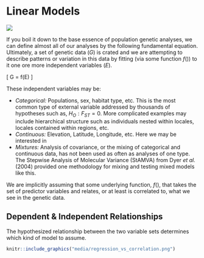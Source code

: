 # Linear Models {.imageChapter}

<div class="chapter_image"><img src="chapter_images/ch_milkweed_bug.jpg"></div>

If you boil it down to the base essence of population genetic analyses, we can define almost all of our analyses by the following fundamental equation.  Ultimately, a set of genetic data ($G$) is crated and we are attempting to describe patterns or variation in this data by fitting (via some function $f()$) to it one ore more independent variables ($E$).  

\[
G = f(E) 
\]

These independent variables may be:  

- *Categorical:* Populations, sex, habitat type, etc. This is the most common type of external variable addressed by thousands of hypotheses such as, $H_O:F_{ST}=0$.  More complicated examples may include hierarchical structure such as individuals nested within locales, locales contained within regions, etc.
- *Continuous:* Elevation, Latitude, Longitude, etc.  Here we may be interested in 
- *Mixtures:* Analysis of covariance, or the mixing of categorical and continuous data, has not been used as often as analyses of one type.  The Stepwise Analysis of Molecular Variance (StAMVA) from Dyer *et al.* (2004) provided one methodology for mixing and testing mixed models like this.

We are implicitly assuming that some underlying function, $f()$, that takes the set of predictor variables and relates, or at least is correlated to, what we see in the genetic data.


## Dependent &amp; Independent Relationships

The hypothesized relationship between the two variable sets determines which kind of model to assume.

```r
knitr::include_graphics("media/regression_vs_correlation.png")
```


